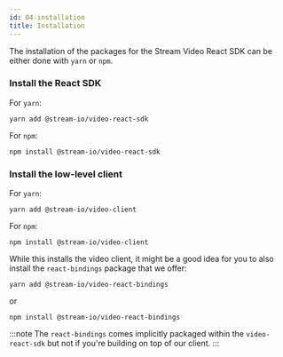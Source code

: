 ```yaml
---
id: 04-installation
title: Installation
---
```


The installation of the packages for the Stream Video React SDK can be either done with `yarn` or `npm`.

### Install the React SDK

For `yarn`:

```
yarn add @stream-io/video-react-sdk
```

For `npm`:

```
npm install @stream-io/video-react-sdk
```

### Install the low-level client

For `yarn`:

```
yarn add @stream-io/video-client
```

For `npm`:

```
npm install @stream-io/video-client
```

While this installs the video client, it might be a good idea for you to also install the `react-bindings` package that we offer:

```
yarn add @stream-io/video-react-bindings
```

or

```
npm install @stream-io/video-react-bindings
```

:::note
The `react-bindings` comes implicitly packaged within the `video-react-sdk` but not if you're building on top of our client.
:::
